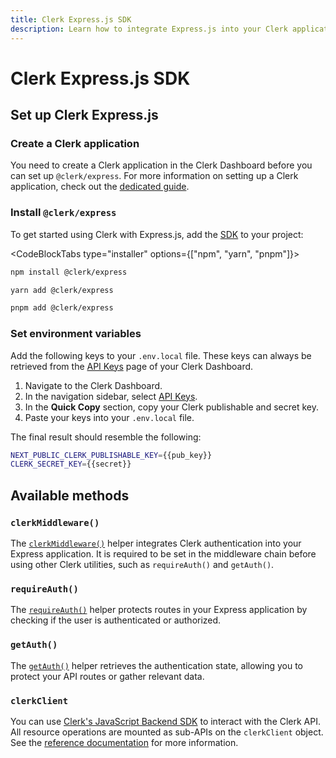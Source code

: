 ```yaml
---
title: Clerk Express.js SDK
description: Learn how to integrate Express.js into your Clerk application.
---
```


# Clerk Express.js SDK

## Set up Clerk Express.js

<Steps>

### Create a Clerk application

You need to create a Clerk application in the Clerk Dashboard before you can set up `@clerk/express`. For more information on setting up a Clerk application, check out the [dedicated guide](/docs/quickstarts/setup-clerk).

### Install `@clerk/express`

To get started using Clerk with Express.js, add the [SDK](https://www.npmjs.com/package/@clerk/express) to your project:

<CodeBlockTabs type="installer" options={["npm", "yarn", "pnpm"]}>
```sh filename="terminal"
npm install @clerk/express
```

```sh filename="terminal"
yarn add @clerk/express
```

```sh filename="terminal"
pnpm add @clerk/express
```
</CodeBlockTabs>

### Set environment variables

<SignedIn>

Add the following keys to your `.env.local` file. These keys can always be retrieved from the [API Keys](https://dashboard.clerk.com/last-active?path=api-keys) page of your Clerk Dashboard.

</SignedIn>

<SignedOut>

1. Navigate to the Clerk Dashboard.
2. In the navigation sidebar, select [API Keys](https://dashboard.clerk.com/last-active?path=api-keys).
3. In the **Quick Copy** section, copy your Clerk publishable and secret key.
4. Paste your keys into your `.env.local` file.

The final result should resemble the following:

</SignedOut>

  ```sh filename=".env.local"
  NEXT_PUBLIC_CLERK_PUBLISHABLE_KEY={{pub_key}}
  CLERK_SECRET_KEY={{secret}}
  ```

</Steps>

## Available methods

### `clerkMiddleware()`

The [`clerkMiddleware()`](https://clerk.com/docs/references/nextjs/clerk-middleware) helper integrates Clerk authentication into your Express application. It is required to be set in the middleware chain before using other Clerk utilities, such as `requireAuth()` and `getAuth()`.

### `requireAuth()`

The [`requireAuth()`](/docs/references/express/require-auth) helper protects routes in your Express application by checking if the user is authenticated or authorized.

### `getAuth()`

The [`getAuth()`](https://clerk.com/docs/references/nextjs/get-auth) helper retrieves the authentication state, allowing you to protect your API routes or gather relevant data.

### `clerkClient`

You can use [Clerk's JavaScript Backend SDK](/docs/references/backend/overview) to interact with the Clerk API. All resource operations are mounted as sub-APIs on the `clerkClient` object. See the [reference documentation](/docs/references/backend/overview#usage) for more information.
